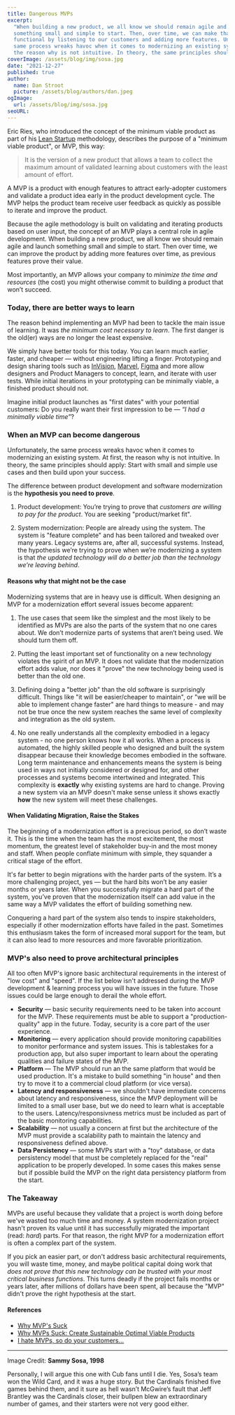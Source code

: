```yaml
---
title: Dangerous MVPs
excerpt:
  "When building a new product, we all know we should remain agile and launch
  something small and simple to start. Then, over time, we can make that product more
  functional by listening to our customers and adding more features. Unfortunately, the
  same process wreaks havoc when it comes to modernizing an existing system. At first,
  the reason why is not intuitive. In theory, the same principles should apply."
coverImage: /assets/blog/img/sosa.jpg
date: "2021-12-27"
published: true
author:
  name: Dan Stroot
  picture: /assets/blog/authors/dan.jpeg
ogImage:
  url: /assets/blog/img/sosa.jpg
seoURL:
---
```


Eric Ries, who introduced the concept of the minimum viable product as part of his [Lean Startup](https://www.amazon.com/dp/0307887898?tag=lessolearn01-20&camp=213381&creative=390973&linkCode=as4&creativeASIN=0307887898&adid=004DZWTQ0HQTRCNYZJPD) methodology, describes the purpose of a "minimum viable product", or MVP, this way:

> It is the version of a new product that allows a team to collect the maximum amount of validated learning about customers with the least amount of effort.

A MVP is a product with enough features to attract early-adopter customers and validate a product idea early in the product development cycle. The MVP helps the product team receive user feedback as quickly as possible to iterate and improve the product.

Because the agile methodology is built on validating and iterating products based on user input, the concept of an MVP plays a central role in agile development. When building a new product, we all know we should remain agile and launch something small and simple to start. Then over time, we can improve the product by adding more features over time, as previous features prove their value.

Most importantly, an MVP allows your company to _minimize the time and resources_ (the cost) you might otherwise commit to building a product that won’t succeed.

### Today, there are better ways to learn

The reason behind implementing an MVP had been to tackle the main issue of learning. It was _the minimum cost necessary to learn_. The first danger is the old(er) ways are no longer the least expensive.

We simply have better tools for this today. You can learn much earlier, faster, and cheaper — without engineering lifting a finger. Prototyping and design sharing tools such as [InVision](https://www.invisionapp.com/), [Marvel](https://marvelapp.com/), [Figma](https://www.figma.com/prototyping/) and more allow designers and Product Managers to concept, learn, and iterate with user tests. While initial iterations in your prototyping can be minimally viable, a finished product should not.

Imagine initial product launches as "first dates" with your potential customers: Do you really want their first impression to be — _“I had a minimally viable time”_?

### When an MVP can become dangerous

Unfortunately, the same process wreaks havoc when it comes to modernizing an existing system. At first, the reason why is not intuitive. In theory, the same principles should apply: Start with small and simple use cases and then build upon your success.

The difference between product development and software modernization is the **hypothesis you need to prove**.

1. Product development: You’re trying to prove that _customers are willing to pay for the product_. You are seeking "product/market fit".

2. System modernization: People are already using the system. The system is "feature complete" and has been tailored and tweaked over many years. Legacy systems are, after all, successful systems. Instead, the hypothesis we’re trying to prove when we’re modernizing a system is that _the updated technology will do a better job than the technology we’re leaving behind_.

#### Reasons why that might not be the case

Modernizing systems that are in heavy use is difficult. When designing an MVP for a modernization effort several issues become apparent:

1. The use cases that seem like the simplest and the most likely to be identified as MVPs are also the parts of the system that no one cares about. We don’t modernize parts of systems that aren’t being used. We should turn them off.

2. Putting the least important set of functionality on a new technology violates the spirit of an MVP. It does not validate that the modernization effort adds value, nor does it "prove" the new technology being used is better than the old one.

3. Defining doing a "better job" than the old software is surprisingly difficult. Things like "it will be easier/cheaper to maintain", or "we will be able to implement change faster" are hard things to measure - and may not be true once the new system reaches the same level of complexity and integration as the old system.

4. No one really understands all the complexity embodied in a legacy system - no one person knows how it all works. When a process is automated, the highly skilled people who designed and built the system disappear because their knowledge becomes embodied in the software. Long term maintenance and enhancements means the system is being used in ways not initially considered or designed for, and other processes and systems become intertwined and integrated. This complexity is **exactly** why existing systems are hard to change. Proving a new system via an MVP doesn't make sense unless it shows exactly **how** the new system will meet these challenges.

#### When Validating Migration, Raise the Stakes

The beginning of a modernization effort is a precious period, so don’t waste it. This is the time when the team has the most excitement, the most momentum, the greatest level of stakeholder buy-in and the most money and staff. When people conflate minimum with simple, they squander a critical stage of the effort.

It's far better to begin migrations with the harder parts of the system. It’s a more challenging project, yes — but the hard bits won’t be any easier months or years later. When you successfully migrate a hard part of the system, you’ve proven that the modernization itself can add value in the same way a MVP validates the effort of building something new.

Conquering a hard part of the system also tends to inspire stakeholders, especially if other modernization efforts have failed in the past. Sometimes this enthusiasm takes the form of increased moral support for the team, but it can also lead to more resources and more favorable prioritization.

### MVP's also need to prove architectural principles

All too often MVP's ignore basic architectural requirements in the interest of "low cost" and "speed". If the list below isn't addressed during the MVP development & learning process you will have issues in the future. Those issues could be large enough to derail the whole effort.

- **Security** — basic security requirements need to be taken into account for the MVP. These requirements must be able to support a "production-quality" app in the future. Today, security is a core part of the user experience.
- **Monitoring** — every application should provide monitoring capabilities to monitor performance and system issues. This is tablestakes for a production app, but also super important to learn about the operating qualities and failure states of the MVP.
- **Platform** — The MVP should run an the same platform that would be used production. It's a mistake to build something "in house" and then try to move it to a commercial cloud platform (or vice versa).
- **Latency and responsiveness** — we shouldn't have immediate concerns about latency and responsiveness, since the MVP deployment will be limited to a small user base, but we do need to learn what is acceptable to the users. Latency/responsivness metrics must be included as part of the basic monitoring capabilities.
- **Scalability** — not usually a concern at first but the architecture of the MVP must provide a scalability path to maintain the latency and responsiveness defined above.
- **Data Persistency** — some MVPs start with a "toy" database, or data persistency model that must be completely replaced for the "real" application to be properly developed. In some cases this makes sense but if possible build the MVP on the right data persistency platform from the start.

### The Takeaway

MVPs are useful because they validate that a project is worth doing before we've wasted too much time and money. A system modernization project hasn't proven its value until it has successfully migrated the important (read: _hard_) parts. For that reason, the right MVP for a modernization effort is often a complex part of the system.

If you pick an easier part, or don't address basic architectural requirements, you will waste time, money, and maybe political capital doing work that _does not prove that this new technology can be trusted with your most critical business functions_. This turns deadly if the project fails months or years later, after millions of dollars have been spent, all because the "MVP" didn't prove the right hypothesis at the start.

#### References

- [Why MVP's Suck](https://medium.com/@rachklausner/why-mvps-suck-ad06b9866ee7)
- [Why MVPs Suck: Create Sustainable Optimal Viable Products](https://www.linkedin.com/pulse/why-mvps-suck-create-sustainable-optimal-viable-products-tim-b-green/)
- [I hate MVPs, so do your customers...](https://blog.asmartbear.com/slc.html)

---

Image Credit: **Sammy Sosa, 1998**

<span className="text-sm">
  Personally, I will argue this one with Cub fans until I die. Yes, Sosa’s team
  won the Wild Card, and it was a huge story. But the Cardinals finished five
  games behind them, and it sure as hell wasn’t McGwire’s fault that Jeff
  Brantley was the Cardinals closer, their bullpen blew an extraordinary number
  of games, and their starters were not very good either.
</span>

